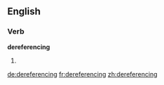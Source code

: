 ==English==

===Verb===
'''dereferencing'''

# {{present participle of|[[dereference]]}}

[[de:dereferencing]]
[[fr:dereferencing]]
[[zh:dereferencing]]